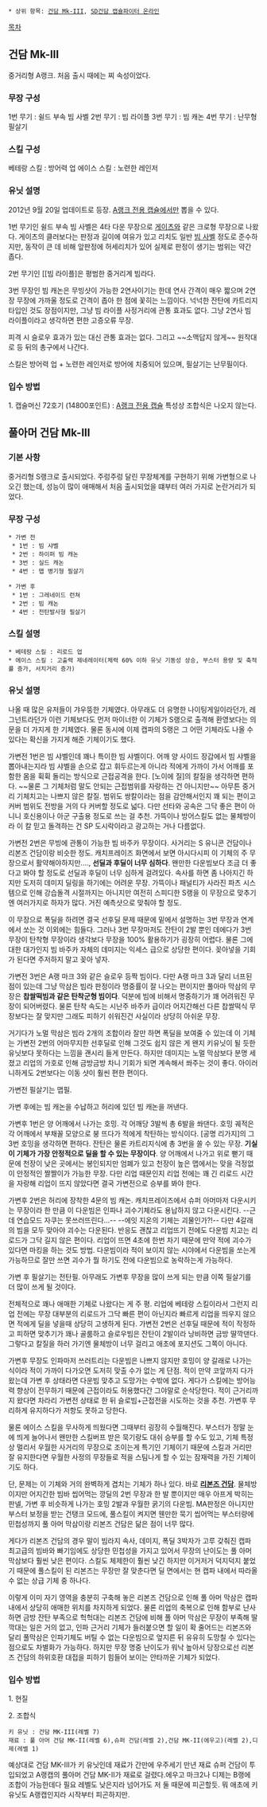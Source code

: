  * 상위 항목: [[건담 Mk-III]], [[SD건담 캡슐파이터 온라인]]

[[목차]]

== 건담 Mk-III ==
중거리형 A랭크. 처음 출시 때에는 찌 속성이었다.

=== 무장 구성 ===
1번 무기 : 쉴드 부속 빔 사벨
2번 무기 : 빔 라이플 
3번 무기 : 빔 캐논 
4번 무기 : 난무형 필살기

=== 스킬 구성 ===
베테랑 스킬 : 방어력 업
에이스 스킬 : 노련한 레인저

=== 유닛 설명 ===
2012년 9월 20일 업데이트로 등장. [[A랭크 전용 캡슐]]에서만 뽑을 수 있다.

1번 무기인 쉴드 부속 빔 사벨은 4타 다운 무장으로 [[게이츠]]와 같은 크로형 무장으로 나왔다. 게이츠의 클러보다는 판정과 길이에 여유가 있고 리치도 일반 [[빔 사벨]] 정도로 준수하지만, 동작이 큰 데 비해 앞판정에 허세리치가 있어 실제로 판정이 생기는 범위는 약간 좁다.

2번 무기인 [[빔 라이플]은 평범한 중거리계 빔라다.

3번 무장인 빔 캐논은 무빙샷이 가능한 2연사이기는 한데 연사 간격이 매우 짧으며 2연장 무장에 가까울 정도로 간격이 좁아 한 점에 꽃히는 느낌이다. 넉넉한 잔탄에 카트리지 타입인 것도 장점이지만, 그냥 빔 라이플 사정거리에 관통 효과도 없다. 그냥 2연사 빔 라이플이라고 생각하면 편한 고증오류 무장.

피격 시 슬로우 효과가 있는 대신 관통 효과는 없다. 그리고 ~~소맥답지 않게~~ 원작대로 등 뒤의 총구에서 나간다.

스킬은 방어력 업 + 노련한 레인저로 방어에 치중되어 있으며, 필살기는 난무필이다.

=== 입수 방법 ===
1. 캡술머신 72호기 (14800포인트) : [[A랭크 전용 캡슐]] 특성상 조합식은 나오지 않는다.


== 풀아머 건담 Mk-III ==

{{{#!html
<embed  src="http://img.gundam.netmarble.net/img/swf/unitinfo/24027.swf" >
}}}

=== 기본 사항 ===
중거리형 S랭크로 출시되었다. 주렁주렁 달린 무장체계를 구현하기 위해 가변형으로 나오긴 했는데, 성능이 많이 애매해서 처음 출시되었을 떄부터 여러 가지로 논란거리가 되었다.

=== 무장 구성 === 
 * 가변 전
  * 1번 : 빔 샤벨
  * 2번 : 하이퍼 빔 캐논
  * 3번 : 실드 캐논
  * 4번 : 맵 병기형 필살기

 * 가변 후
  * 1번 : 그레네이드 런쳐
  * 2번 : 빔 캐논
  * 4번 : 전탄발사형 필살기

=== 스킬 설명 === 
 * 베테랑 스킬 : 리로드 업
 * 에이스 스킬 : 고출력 제네레이터(체력 60% 이하 유닛 기동성 상승, 부스터 용량 및 축적률 증가, 서치거리 증가)

=== 유닛 설명 ===
나올 때 많은 유저들이 갸우뚱한 기체였다. 아무래도 더 유명한 나이팅게일이라던가, 레그넌트라던가 이런 기체보다도 먼저 마이너한 이 기체가 S랭으로 출격해 환영보다는 의문을 더 가지게 한 기체였다. 물론 동시에 이제 캡파의 S랭은 그 어떤 기체라도 나올 수 있다는 확신을 가지게 해준 기체이기도 했다.

가변전 1번은 빔 샤벨인데 꽤나 특이한 빔 샤벨이다. 어깨 양 사이드 장갑에서 빔 샤벨을 뽑아내는지라 빔 샤벨을 손으로 잡고 휘두르는게 아니라 적에게 가까이 가서 어깨를 포함한 몸을 휙휙 돌리는 방식으로 근접공격을 한다. [노이에 질]의 칼질을 생각하면 편하다. ~~물론 그 기체처럼 말도 안되는 근접범위를 자랑하는 건 아니지만~~ 아무튼 중거리 기체치고는 나쁘지 않은 칼질. 범위도 쌍칼이라는 점을 감안해서인지 꽤 되는 편이고 커버 범위도 전방을 거의 다 커버할 정도로 넓다. 다만 선타와 공속은 그닥 좋은 편이 아니니 호신용이나 아군 구출용 정도로 쓰는 걸 추천. 가뜩이나 방어스킬도 없는 물체방이라 이 칼 믿고 돌격하는 건 SP 도시락이라고 광고하는 거나 다름없다.

가변전 2번은 무빙에 관통이 가능한 빔 바주카 무장이다. 사거리는 S 유니콘 건담이나 리본즈 건담이랑 비슷한 정도. 캐치프레이즈 화면에서 보면 아시다시피 이 기체의 주 무장으로서 활약해야하지만...., '''선딜과 후딜이 너무 심하다'''. 왠만한 다운빔보다 조금 더 좋다고 봐야 할 정도로 선딜과 후딜이 너무 심하게 걸려있다. 속사를 하면 좀 나아지긴 하지만 도저히 데미지 딜링을 하기에는 어려운 무장. 가뜩이나 패널티가 사라진 파츠 시스템으로 인해 강습돌격 시절까지는 아니지만 여전히 스피디한 S랭을 이 무장으로 맞추기엔 여러가지로 하자가 많다. 거진 예측샷으로 맞춰야 할 정도. 

이 무장으로 폭딜을 하려면 결국 선후딜 문제 때문에 밑에서 설명하는 3번 무장과 연계에서 쏘는 것 이외에는 힘들다. 그러나 3번 무장마저도 잔탄이 2발 뿐인 데에다가 3번 무장이 탄착형 무장이라 생각보다 무장을 100% 활용하기가 굉장히 어렵다. 물론 그에 대한 대가인지 빔 바주카 자체의 데미지는 익세스 급으로 상당한 편이다. 꽂아넣을 기회가 된다면 주저하지 말고 꽂아 넣자.

가변전 3번은 A랭 마크 3와 같은 슬로우 등짝 빔이다. 다만 A랭 마크 3과 달리 너프된 점이 있는데 그냥 막삼은 빔라 판정이라 명중률이 잘 나오는 편이지만 풀아마 막삼의 무장은 '''찹쌀떡빔과 같은 탄착군형 빔이다'''. 덕분에 빔에 비해서 명중하기가 꽤 어려워진 무장이 되어버렸다. 물론 탄착 속도는 시난주 바주카 급이라 어지간해선 다른 찹쌀떡식 무장보다는 잘 맞지만 그래도 피하기 쉬워진건 사실이라 상당히 아쉬운 무장.

거기다가 노멀 막삼은 빔라 2개의 조합이라 잘만 하면 폭딜을 보여줄 수 있는데 이 기체는 가변전 2번의 어마무지한 선후딜로 인해 그것도 쉽지 않은 게 왠지 키유닛이 될 듯한 유닛보다 못하다는 느낌을 괜시리 들게 만든다. 하지만 데미지는 노멀 막삼보다 분명 세졌고 리업의 가호로 인해 금방금방 차니 기회가 되면 계속해서 쏴주는 것이 좋다. 아이러니하게도 2번보다는 이동 샷이 훨씬 편한 편이다.

가변전 필살기는 맵필.

가변 후에는 빔 캐논을 수납하고 허리에 있던 빔 캐논을 꺼낸다.

가변후 1번은 양 어깨에서 나가는 호밍. 각 어깨당 3발씩 총 6발을 쏴댄다. 호밍 궤적은 각 어깨에서 부채꼴 모양으로 붕 뜨다가 적에게 착탄하는 방식이다. [공명 리가지]의 그 3번 호밍을 생각하면 편하다. 잔탄은 물론 카트리지식에 총 3번을 쏠 수 있는 무장. '''기실 이 기체가 가장 안정적으로 딜을 할 수 있는 무장이다'''. 양 어깨에서 나가고 위로 뻗기 때문에 천장이 낮은 곳에서는 봉인되지만 엄폐가 있고 천장이 높은 맵에서는 맞을 걱정없이 안정적인 짤짤이가 가능한 무장. 다만 리업 때문인지 리업 전에는 꽤 긴 리로드 시간을 자랑해 리업이 뜨지 않았다면 결국 가변전으로 승부를 봐야 한다.

가변후 2번은 허리에 장착한 4문의 빔 캐논. 캐치프레이즈에서 슈퍼 아머마저 다운시키는 무장이라 한 만큼 이 다운빔은 인파나 괴수기체라도 용납하지 않고 다운시킨다.
--근데 연습모드 자쿠는 못쓰러뜨린다...-- --에잇 지온의 기체는 괴물인가?!-- 다만 4갈래의 빔을 모두 맞아야 괴수는 다운된다. 반응도 괜찮고 리업뜨기 전에도 다운빔 치고는 리로드가 그닥 길지 않은 편이다. 리업이 뜨면 4초에 한번 차기 때문에 만약 적에 괴수가 있다면 마킹을 하는 것도 방법. 다운빔이라 적이 보이지 않는 시야에서 다운빔을 쏘는게 가능하므로 잘만 쓰면 괴수가 뭘 하기도 전에 다운빔으로 농락하는게 가능하다.

가변 후 필살기는 전탄필. 아무래도 가변후 무장을 많이 쓰게 되는 만큼 이쪽 필살기를 더 많이 쓰게 될 것이다.

전체적으로 꽤나 애매한 기체로 나왔다는 게 주 평. 리업에 베테랑 스킬이라서 그런지 리업 전에는 무장 대부분의 리로드가 그닥 빠른 편이 아닌지라 빠르게 리업을 띄우지 않으면 적에게 딜을 넣을때 상당히 고생하게 된다. 가변전 2번은 선후딜 때문에 적이 작정하고 피하면 맞추기가 꽤나 골룸하고 슬로우빔은 잔탄이 2발이라 낭비하면 금방 딸깍댄다. 그렇다고 칼질을 하러 가기엔 물체방이 너무 걸리고 애초에 포지션도 그쪽이 아니다. 

가변후 무장도 인파마저 쓰러트리는 다운빔은 나쁘지 않지만 호밍이 양 갈래로 나가는 식이라 적이 가까이 다가오면 도저히 맞출 수가 없는 게 단점. 적이 만약 코앞까지 다가왔는데 가변 후 상태라면 다운빔 맞추고 도망가는 수밖에 없다. 게다가 스킬에는 방어능력 향상이 전무하기 때문에 근접이라도 허용했다간 그야말로 순삭당한다. 적이 근거리까지 왔다면 차라리 가변전 상태로 한 뒤 슬로빔+근접전을 시도하는 것을 추천. 가변후 무리하게 유지하다가 저항도 못하고 당한다.

물론 에이스 스킬을 무사하게 띄웠다면 그때부터 굉장히 수월해진다. 부스터가 정말 눈에 띄게 늘어나서 왠만한 스킬버프 받은 묵기랑도 대쉬 승부를 할 수도 있고, 기체 특정상 멀리서 우월한 사거리의 무장으로 조이는게 특기인 기체이기 때문에 스킬과 거리만 잘 유지한다면 우월한 사정의 무장들로 적을 스팀나게 할 수 있는 잠재력을 가진 기체이기도 하다.

단, 문제는 이 기체와 거의 완벽하게 겹치는 기체가 하나 있다. 바로 '''[[리본즈 건담]]'''. 물체방이지만 어지간한 빔바 씹어먹는 깡딜의 2번 무장과 한 발 뿐이지만 매우 아프게 박히는 판넬, 가변 후 비슷하게 나가는 호밍 2발과 우월한 굵기의 다운빔. MA판정은 아니지만 부스터 보정을 받는 건탱크 모드에, 풀스킬이 켜지면 웬만한 묵기 씹어먹는 부스터량에 민첩성까지 풀 아머 막삼이랑 리본즈 건담은 닮은 점이 너무 많다. 

게다가 리본즈 건담의 경우 말이 빔라지 속사, 데미지, 폭딜 3박자가 고루 갖춰진 캡파 최고급의 빔바와 빠기임에도 상당한 민첩성을 가지고 있어서 무장의 난이도는 풀 아머 막삼보다 훨씬 낮은 편이다. 스킬도 체제한이 훨씬 낮긴 하지만 이거저거 덕지덕지 붙었기 때문에 풀스킬이 된 리본즈는 무장만 잘 맞춘다면 딜 면에서는 현 캡파 내에서 따라올 수 없는 상급 기체 중 하나다.

이렇게 이미 자기 영역을 충분히 구축해 놓은 리본즈 건담으로 인해 풀 아머 막삼은 캡파 내에서 상당히 애매한 위치를 차지하게 되었다. 물론 리업의 축복으로 인해 함부로 난사하면 금방 잔탄 부족으로 헉헉대는 리본즈 건담에 비해 풀 아머 막삼은 무장이 부족해 딸깍대는 일은 거의 없고, 인파 근거리 기체가 들러붙으면 할 일이 확 줄어드는 리본즈와 달리 풀막삼은 인파기체도 버틸 수 없는 다운빔으로 엎지른 뒤 유유히 도망칠 수 있다는 점으로도 차별화가 가능하다. 하지만 무장 명중 난이도가 워낙 높아서 당장으로선 리본즈 건담의 하위호환 대접을 피하기 힘들어 보이는 안타까운 기체가 되었다.

=== 입수 방법 ===

1. 현질

2. 조합식

 키 유닛 : 건담 MK-III(레벨 7) 
 재료 : 풀 아머 건담 MK-II(레벨 6),슈퍼 건담(레벨 2),건담 MK-II(에우고)(레벨 2),디제(레벨 1)

예상대로 건담 MK-III가 키 유닛인데 재료가 간만에 우주세기 만년 재료 슈퍼 건담이 투입되었고 A랭캡의 풀아머 건담 MK-II가 재료로 걸렸다.에우고 마크2나 디제는 B랭에 조합이 가능한데다 필요 레벨도 낮은지라 넘어가도 저 둘 때문에 피곤할듯. 뭐 애초에 키유닛도 A랭캡인지라 시작부터 피곤하지만.
